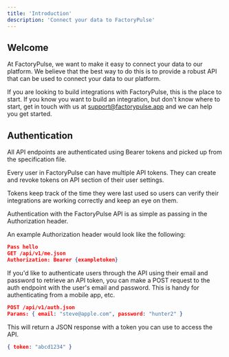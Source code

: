 ```yaml
---
title: 'Introduction'
description: 'Connect your data to FactoryPulse'
---
```


## Welcome

At FactoryPulse, we want to make it easy to connect your data to our platform. We believe that the best way to do this is to provide a robust API that can be used to connect your data to our platform.

If you are looking to build integrations with FactoryPulse, this is the place to start. If you know you want to build an integration, but don't know where to start, get in touch with us at [support@factorypulse.app](mailto:support@factorypulse.app) and we can help you get started.

## Authentication

All API endpoints are authenticated using Bearer tokens and picked up from the specification file.

Every user in FactoryPulse can have multiple API tokens. They can create and revoke tokens on API section of their user settings.

Tokens keep track of the time they were last used so users can verify their integrations are working correctly and keep an eye on them.


Authentication with the FactoryPulse API is as simple as passing in the Authorization header.

An example Authorization header would look like the following:

``` json
Pass hello
GET /api/v1/me.json
Authorization: Bearer {exampletoken}
```
If you'd like to authenticate users through the API using their email and password to retrieve an API token, you can make a POST request to the auth endpoint with the user's email and password. This is handy for authenticating from a mobile app, etc.

``` json
POST /api/v1/auth.json
Params: { email: "steve@apple.com", password: "hunter2" }
```

This will return a JSON response with a token you can use to access the API.

``` json
{ token: "abcd1234" }
```
